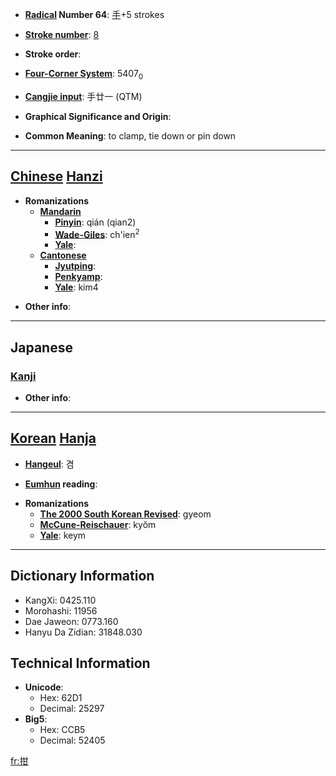* '''[[Wiktionary:Chinese radical index| Radical]] Number 64''': [[Wiktionary:Chinese radical index 手|手]]+5 strokes

* '''[[Wiktionary:Chinese total strokes index|Stroke number]]''': [[Wiktionary:Chinese total strokes index 8|8]]

* '''Stroke order''': 

* '''[[Wiktionary:Chinese four corner index|Four-Corner System]]''': 5407<sub>0</sub>

* '''[[Wiktionary:Chinese Cangjie index|Cangjie input]]''': 手廿一 (QTM)

* '''Graphical Significance and Origin''': 

* '''Common Meaning''': to clamp, tie down or pin down

----

== [[Chinese]] [[Hanzi]] ==

* '''Romanizations'''
** '''[[Mandarin]]'''
*** '''[[Pinyin]]''': qián (qian2)
*** '''[[Wade-Giles]]''': ch'ien<sup>2</sup>
*** '''[[Yale]]''': 
** '''[[Cantonese]]'''
*** '''[[Jyutping]]''':
*** '''[[Penkyamp]]''': 
*** '''[[Yale]]''': kim4

* '''Other info''': 

----

==Japanese==
===[[Kanji]]===
{{kanji|on readings=[[かん]] (kan), [[けん]] (ken)
|kun readings=[[はさむ]] (hasamu), [[つぐむ]] (tsugumu)
}}

* '''Other info''':  

----

== [[Korean]] [[Hanja]] ==

* '''[[Hangeul]]''': 겸

* '''[[Eumhun]] reading''': 

* '''Romanizations'''
** '''[[The 2000 South Korean Revised Romanization|The 2000 South Korean Revised]]''': gyeom
** '''[[McCune-Reischauer]]''': kyŏm
** '''[[Yale]]''': keym

----

== Dictionary Information ==

* KangXi: 0425.110
* Morohashi: 11956
* Dae Jaweon: 0773.160
* Hanyu Da Zidian: 31848.030

== Technical Information ==

* '''Unicode''':
** Hex: 62D1
** Decimal: 25297
* '''Big5''':
** Hex: CCB5
** Decimal: 52405

[[fr:拑]]